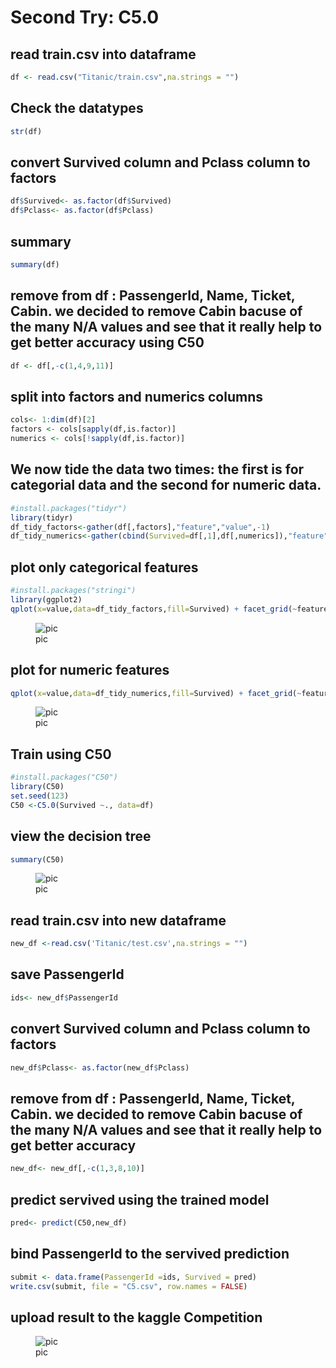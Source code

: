 # Second Try: C5.0 

## read train.csv into dataframe
```{r}
df <- read.csv("Titanic/train.csv",na.strings = "")
```

## Check the datatypes
```{r}
str(df)
```

## convert Survived column and Pclass column to factors
```{r}
df$Survived<- as.factor(df$Survived)
df$Pclass<- as.factor(df$Pclass)
```

## summary
```{r}
summary(df)
```

## remove from df : PassengerId, Name, Ticket, Cabin. we decided to remove Cabin bacuse of the many N/A values and see that it really help to get better accuracy using C50
```{r}
df <- df[,-c(1,4,9,11)]
```

## split into factors and numerics columns
```{r}
cols<- 1:dim(df)[2]
factors <- cols[sapply(df,is.factor)]
numerics <- cols[!sapply(df,is.factor)]
```

## We now tide the data two times: the first is for categorial data and the second for numeric data.
```{r}
#install.packages("tidyr")
library(tidyr)
df_tidy_factors<-gather(df[,factors],"feature","value",-1)
df_tidy_numerics<-gather(cbind(Survived=df[,1],df[,numerics]),"feature","value",-1)
```
## plot only categorical features
```{r}
#install.packages("stringi")
library(ggplot2)
qplot(x=value,data=df_tidy_factors,fill=Survived) + facet_grid(~feature,scales="free")
```
![pic](/picture/C5_plot_1.PNG)


## plot for numeric features
```{r}
qplot(x=value,data=df_tidy_numerics,fill=Survived) + facet_grid(~feature,scales="free")
```
![pic](/picture/C5_plot_2.PNG)


## Train using C50
```{r}
#install.packages("C50")
library(C50)
set.seed(123)
C50 <-C5.0(Survived ~., data=df)
```

## view the decision tree
```{r}
summary(C50)
```
![pic](/picture/C5_summary.PNG)


## read train.csv into new dataframe
```{r}
new_df <-read.csv('Titanic/test.csv',na.strings = "")
```

## save PassengerId
```{r}
ids<- new_df$PassengerId
```

## convert Survived column and Pclass column to factors
```{r}
new_df$Pclass<- as.factor(new_df$Pclass)
```

## remove from df : PassengerId, Name, Ticket, Cabin. we decided to remove Cabin bacuse of the many N/A values and see that it really help to get better accuracy
```{r}
new_df<- new_df[,-c(1,3,8,10)]
```

## predict servived using the trained model
```{r}
pred<- predict(C50,new_df)
```

## bind PassengerId to the servived prediction
```{r}
submit <- data.frame(PassengerId =ids, Survived = pred)
write.csv(submit, file = "C5.csv", row.names = FALSE)
```
## upload result to the kaggle Competition
![pic](/picture/C5_Score.PNG)
